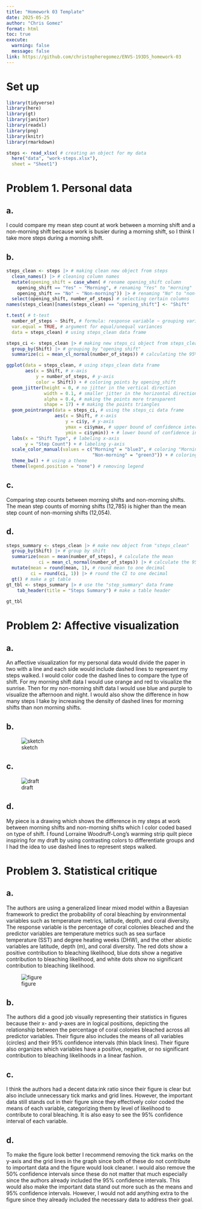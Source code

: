 ```yaml
---
title: "Homework 03 Template"
date: 2025-05-25
author: "Chris Gomez"
format: html
toc: true
execute: 
  warning: false
  message: false
link: https://github.com/christopheregomez/ENVS-193DS_homework-03 
---
```


# Set up

```r
library(tidyverse)
library(here)
library(gt)
library(janitor)
library(readxl)
library(png)
library(knitr)
library(rmarkdown)

steps <- read_xlsx( # creating an object for my data
  here("data", "work-steps.xlsx"),
  sheet = "Sheet1")
```

# Problem 1. Personal data

## a. 

I could compare my mean step count at work between a morning shift and a non-morning shift because work is busier during a morning shift, so I think I take more steps during a morning shift. 

## b. 

```r
steps_clean <- steps |> # making clean new object from steps
  clean_names() |> # cleaning column names
  mutate(opening_shift = case_when( # rename opening_shift column
    opening_shift == "Yes" ~ "Morning", # renaming "Yes" to "morning"
    opening_shift == "No" ~ "Non-morning")) |> # renaming "No" to "non-morning"
  select(opening_shift, number_of_steps) # selecting certain columns 
names(steps_clean)[names(steps_clean) == "opening_shift"] <- "Shift"

t.test( # t-test
  number_of_steps ~ Shift, # formula: response variable ~ grouping variable
  var.equal = TRUE, # argument for equal/unequal variances
  data = steps_clean) # using steps_clean data frame

steps_ci <- steps_clean |> # making new steps_ci object from steps_clean
  group_by(Shift) |> # grouping by "opening shift"
  summarize(ci = mean_cl_normal(number_of_steps)) # calculating the 95% CI

ggplot(data = steps_clean, # using steps_clean data frame 
       aes(x = Shift, # x-axis
           y = number_of_steps, # y-axis
           color = Shift)) + # coloring points by opening_shift
  geom_jitter(height = 0, # no jitter in the vertical direction 
              width = 0.1, # smaller jitter in the horizontal direction 
              alpha = 0.4, # making the points more transparent 
              shape = 17) + # making the points triangles 
  geom_pointrange(data = steps_ci, # using the steps_ci data frame
                  aes(x = Shift, # x-axis
                      y = ci$y, # y-axis
                      ymax = ci$ymax, # upper bound of confidence interval
                      ymin = ci$ymin)) + # lower bound of confidence interval 
  labs(x = "Shift Type", # labeling x-axis
       y = "Step Count") + # labeling y-axis
  scale_color_manual(values = c("Morning" = "blue3", # coloring "Morning" blue
                                "Non-morning" = "green3")) + # coloring "Non-morning" green
  theme_bw() + # using a theme
  theme(legend.position = "none") # removing legend
```

## c. 

Comparing step counts between morning shifts and non-morning shifts. The mean step counts of morning shifts (12,785) is higher than the mean step count of non-morning shifts (12,054).  

## d. 

```r
steps_summary <- steps_clean |> # make new object from "steps_clean"
  group_by(Shift) |> # group by shift
  summarize(mean = mean(number_of_steps), # calculate the mean
            ci = mean_cl_normal(number_of_steps)) |> # calculate the 95% CI
  mutate(mean = round(mean, 1), # round mean to one decimal
         ci = round(ci, 1)) |> # round the CI to one decimal
  gt() # make a gt table
gt_tbl <- steps_summary |> # use the "step_summary" data frame
    tab_header(title = "Steps Summary") # make a table header
  
gt_tbl
```

# Problem 2: Affective visualization 

## a. 

An affective visualization for my personal data would divide the paper in two with a line and each side would include dashed lines to represent my steps walked. I would color code the dashed lines to compare the type of shift. For my morning shift data I would use orange and red to visualize the sunrise. Then for my non-morning shift data I would use blue and purple to visualize the afternoon and night. I would also show the difference in how many steps I take by increasing the density of dashed lines for morning shifts than non morning shifts. 

## b. 

![sketch](sketch.png)

## c. 

![draft](rough_draft.png)

## d. 

My piece is a drawing which shows the difference in my steps at work between morning shifts and non-morning shifts which I color coded based on type of shift. I found Lorraine Woodruff-Long's warming strip quilt piece inspiring for my draft by using contrasting colors to differentiate groups and I had the idea to use dashed lines to represent steps walked.  

# Problem 3. Statistical critique 

## a. 

The authors are using a generalized linear mixed model within a Bayesian framework to predict the probability of coral bleaching by environmental variables such as temperature metrics, latitude, depth, and coral diversity. The response variable is the percentage of coral colonies bleached and the predictor variables are temperature metrics such as sea surface temperature (SST) and degree heating weeks (DHW), and the other abiotic variables are latitude, depth (m), and coral diversity. The red dots show a positive contribution to bleaching likelihood, blue dots show a negative contribution to bleaching likelihood, and white dots show no significant contribution to bleaching likelihood. 

![figure](figure.png)

## b.

The authors did a good job visually representing their statistics in figures because their x- and y-axes are in logical positions, depicting the relationship between the percentage of coral colonies bleached across all predictor variables. Their figure also includes the means of all variables (circles) and their 95% confidence intervals (thin black lines). Their figure also organizes which variables have a positive, negative, or no significant contribution to bleaching likelihoods in a linear fashion.

## c. 

I think the authors had a decent data:ink ratio since their figure is clear but also include unnecessary tick marks and grid lines. However, the important data still stands out in their figure since they effectively color coded the means of each variable, categorizing them by level of likelihood to contribute to coral bleaching. It is also easy to see the 95% confidence interval of each variable. 

## d. 

To make the figure look better I recommend removing the tick marks on the y-axis and the grid lines in the graph since both of these do not contribute to important data and the figure would look cleaner. I would also remove the 50% confidence intervals since these do not matter that much especially since the authors already included the 95% confidence intervals. This would also make the important data stand out more such as the means and 95% confidence intervals. However, I would not add anything extra to the figure since they already included the necessary data to address their goal.  





